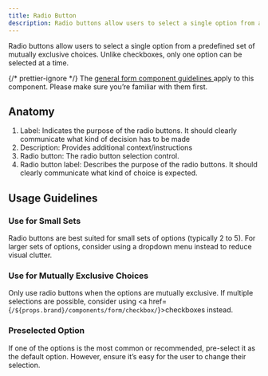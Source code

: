 ```yaml
---
title: Radio Button
description: Radio buttons allow users to select a single option from a predefined set of mutually exclusive choices. Unlike checkboxes, only one option can be selected at a time.
---
```








Radio buttons allow users to select a single option from a predefined set of mutually exclusive choices. Unlike checkboxes, only one option can be selected at a time.
<Aside>
	{/* prettier-ignore */}
	The <a
		href={
			props.brand == 'core'
				? '/components/form'
				: `/${props.brand}/components/form`
		}>
		general form component guidelines
	</a> apply to this component. Please make sure you’re familiar with them first.
</Aside>

## Anatomy

<RadioButtonAnatomy />

1. Label: Indicates the purpose of the radio buttons. It should clearly communicate what kind of decision has to be made
2. Description: Provides additional context/instructions
3. Radio button: The radio button selection control.
4. Radio button label: Describes the purpose of the radio buttons. It should clearly communicate what kind of choice is expected.

## Usage Guidelines

### Use for Small Sets

Radio buttons are best suited for small sets of options (typically 2 to 5). For larger sets of options, consider using a dropdown menu instead to reduce visual clutter.

### Use for Mutually Exclusive Choices

Only use radio buttons when the options are mutually exclusive. If multiple selections are possible, consider using <a href={`/${props.brand}/components/form/checkbox/`}>checkboxes</a> instead.

<RadioButtonExclusiveChoicesGuideline brand={props.brand} />

### Preselected Option

<RadioButtonGroup brand={props.brand} />

If one of the options is the most common or recommended, pre-select it as the default option. However, ensure it’s easy for the user to change their selection.

